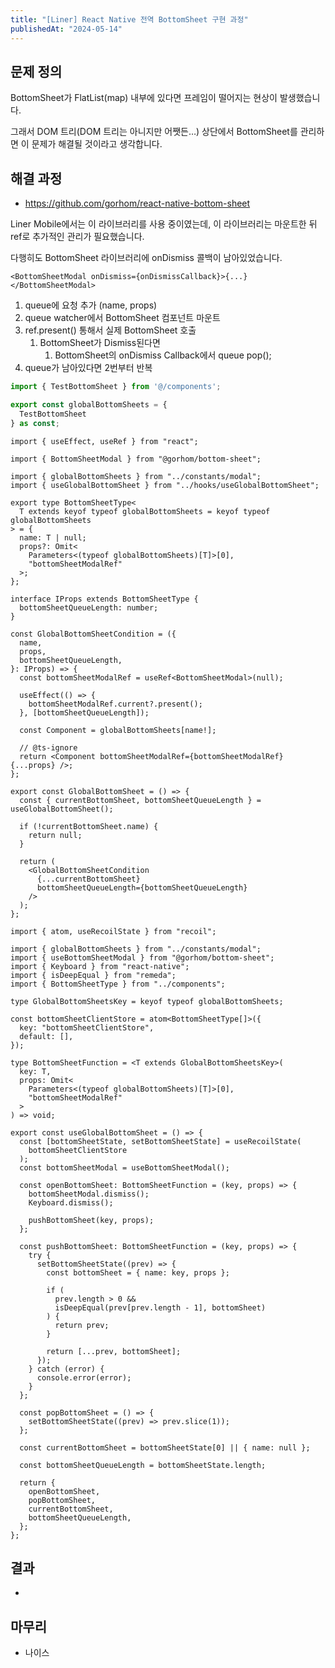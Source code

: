 ```yaml
---
title: "[Liner] React Native 전역 BottomSheet 구현 과정"
publishedAt: "2024-05-14"
---
```


## 문제 정의

BottomSheet가 FlatList(map) 내부에 있다면 프레임이 떨어지는 현상이 발생했습니다.

그래서 DOM 트리(DOM 트리는 아니지만 어쨋든…) 상단에서 BottomSheet를 관리하면 이 문제가 해결될 것이라고 생각합니다.

## 해결 과정

- https://github.com/gorhom/react-native-bottom-sheet

Liner Mobile에서는 이 라이브러리를 사용 중이였는데, 이 라이브러리는 마운트한 뒤 ref로 추가적인 관리가 필요했습니다.

다행히도 BottomSheet 라이브러리에 onDismiss 콜백이 남아있었습니다.

```tsx
<BottomSheetModal onDismiss={onDismissCallback}>{...}</BottomSheetModal>
```

1. queue에 요청 추가 (name, props)
2. queue watcher에서 BottomSheet 컴포넌트 마운트
3. ref.present() 통해서 실제 BottomSheet 호출
   1. BottomSheet가 Dismiss된다면
      1. BottomSheet의 onDismiss Callback에서 queue pop();
4. queue가 남아있다면 2번부터 반복

```jsx
import { TestBottomSheet } from '@/components';

export const globalBottomSheets = {
  TestBottomSheet
} as const;
```

```tsx
import { useEffect, useRef } from "react";

import { BottomSheetModal } from "@gorhom/bottom-sheet";

import { globalBottomSheets } from "../constants/modal";
import { useGlobalBottomSheet } from "../hooks/useGlobalBottomSheet";

export type BottomSheetType<
  T extends keyof typeof globalBottomSheets = keyof typeof globalBottomSheets
> = {
  name: T | null;
  props?: Omit<
    Parameters<(typeof globalBottomSheets)[T]>[0],
    "bottomSheetModalRef"
  >;
};

interface IProps extends BottomSheetType {
  bottomSheetQueueLength: number;
}

const GlobalBottomSheetCondition = ({
  name,
  props,
  bottomSheetQueueLength,
}: IProps) => {
  const bottomSheetModalRef = useRef<BottomSheetModal>(null);

  useEffect(() => {
    bottomSheetModalRef.current?.present();
  }, [bottomSheetQueueLength]);

  const Component = globalBottomSheets[name!];

  // @ts-ignore
  return <Component bottomSheetModalRef={bottomSheetModalRef} {...props} />;
};

export const GlobalBottomSheet = () => {
  const { currentBottomSheet, bottomSheetQueueLength } = useGlobalBottomSheet();

  if (!currentBottomSheet.name) {
    return null;
  }

  return (
    <GlobalBottomSheetCondition
      {...currentBottomSheet}
      bottomSheetQueueLength={bottomSheetQueueLength}
    />
  );
};
```

```tsx
import { atom, useRecoilState } from "recoil";

import { globalBottomSheets } from "../constants/modal";
import { useBottomSheetModal } from "@gorhom/bottom-sheet";
import { Keyboard } from "react-native";
import { isDeepEqual } from "remeda";
import { BottomSheetType } from "../components";

type GlobalBottomSheetsKey = keyof typeof globalBottomSheets;

const bottomSheetClientStore = atom<BottomSheetType[]>({
  key: "bottomSheetClientStore",
  default: [],
});

type BottomSheetFunction = <T extends GlobalBottomSheetsKey>(
  key: T,
  props: Omit<
    Parameters<(typeof globalBottomSheets)[T]>[0],
    "bottomSheetModalRef"
  >
) => void;

export const useGlobalBottomSheet = () => {
  const [bottomSheetState, setBottomSheetState] = useRecoilState(
    bottomSheetClientStore
  );
  const bottomSheetModal = useBottomSheetModal();

  const openBottomSheet: BottomSheetFunction = (key, props) => {
    bottomSheetModal.dismiss();
    Keyboard.dismiss();

    pushBottomSheet(key, props);
  };

  const pushBottomSheet: BottomSheetFunction = (key, props) => {
    try {
      setBottomSheetState((prev) => {
        const bottomSheet = { name: key, props };

        if (
          prev.length > 0 &&
          isDeepEqual(prev[prev.length - 1], bottomSheet)
        ) {
          return prev;
        }

        return [...prev, bottomSheet];
      });
    } catch (error) {
      console.error(error);
    }
  };

  const popBottomSheet = () => {
    setBottomSheetState((prev) => prev.slice(1));
  };

  const currentBottomSheet = bottomSheetState[0] || { name: null };

  const bottomSheetQueueLength = bottomSheetState.length;

  return {
    openBottomSheet,
    popBottomSheet,
    currentBottomSheet,
    bottomSheetQueueLength,
  };
};
```

## 결과

-

## 마무리

- 나이스
